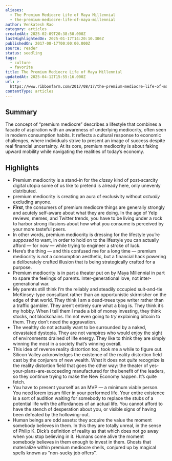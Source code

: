 ```yaml
---
aliases:
  - The Premium Mediocre Life of Maya Millennial
  - the-premium-mediocre-life-of-maya-millennial
author: Venkatesh Rao
category: articles
createdAt: 2025-02-09T20:38:50.000Z
lastHighlightedOn: 2025-01-17T14:20:10.306Z
publishedOn: 2017-08-17T00:00:00.000Z
source: reader
status: seedling
tags:
  - culture
  - favorite
title: The Premium Mediocre Life of Maya Millennial
updatedAt: 2025-04-12T15:55:16.000Z
url: >-
  https://www.ribbonfarm.com/2017/08/17/the-premium-mediocre-life-of-maya-millennial/
contentType: articles
---
```

## Summary

The concept of “premium mediocre” describes a lifestyle that combines a facade of aspiration with an awareness of underlying mediocrity, often seen in modern consumption habits. It reflects a cultural response to economic challenges, where individuals strive to present an image of success despite real financial uncertainty. At its core, premium mediocrity is about faking upward mobility while navigating the realities of today’s economy.

## Highlights

- Premium mediocrity is a stand-in for the _classy_ kind of post-scarcity digital utopia some of us like to pretend is already here, only unevenly distributed.
- premium mediocrity is creating an aura of exclusivity without _actually_ excluding anyone.
- _**First**_, the consumers of premium mediocre things are generally strongly and acutely self-aware about what they are doing. In the age of Yelp reviews, memes, and Twitter trends, you have to be living under a rock to harbor strong illusions about how what you consume is perceived by your more tasteful peers.
- In other words, premium mediocrity is dressing for the lifestyle you’re _supposed_ to want, in order to hold on to the lifestyle you can actually afford — for now — while trying to engineer a stroke of luck.
- Here’s the thing — and this confused me for a long time — premium mediocrity is _not_ a consumption aesthetic, but a financial hack powering a deliberately crafted illusion that is being strategically crafted for a purpose.
- Premium mediocrity is in part a theater put on by Maya Millennial in part to spare the feelings of parents. Inter-generational love, not inter-generational war.
- My parents still think I’m the reliably and steadily occupied suit-and-tie McKinsey-type consultant rather than an opportunistic skirmisher on the edge of that world. They think I am a dead-trees type writer rather than a traffic gambler. They aren’t entirely sure what a blog is. They think it’s my hobby. When I tell them I made a bit of money investing, they think stocks, not blockchains. I’m not even going to _try_ explaining bitcoin to them. They don’t need the aggravation.
- The wealthy do not actually want to be surrounded by a naked, devastated dystopia. They are not vampires who would enjoy the sight of environments drained of life energy. They like to think they are simply winning the most in a society that’s winning overall.
- This idea of reverse reality distortion too, took me a while to figure out. Silicon Valley acknowledges the existence of the reality distortion field cast by the conjurers of new wealth. What it does not _quite_ recognize is the reality distortion field that goes the other way: the theater of yes-your-plans-are-succeeding manufactured for the benefit of the leaders, so they continue trying to make the New Economy happen. It’s quite fetch.
- You have to present yourself as an MVP — a minimum viable person. You need lorem ipsum filler in your performed life. Your entire existence is a sort of audition waiting for somebody to replace the stubs of a potential life with the affordances of an actual life. You cannot afford to have the stench of desperation about you, or visible signs of having been defeated by the hollowing-out.
- Human beings are odd assets: they acquire the value the moment somebody believes in them. In this they are totally unreal, in the sense of Philip K. Dick’s definition of reality as that which does not go away when you stop believing in it. Humans come alive the moment somebody believes in them enough to invest in them. Ghosts that materialize within premium mediocre shells, conjured up by magical spells known as “non-sucky job offers”.
